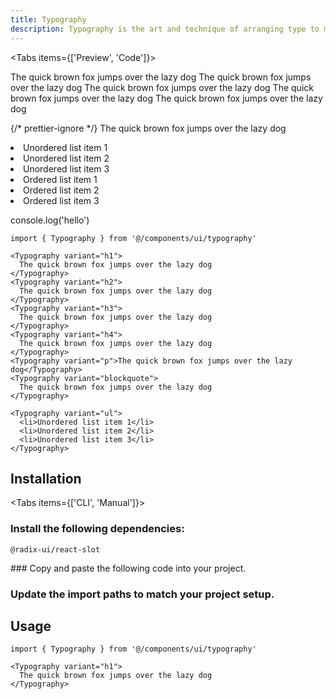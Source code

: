 ```yaml
---
title: Typography
description: Typography is the art and technique of arranging type to make written language legible, readable, and appealing when displayed.
---
```



<Tabs items={['Preview', 'Code']}>

<Tab value='Preview' className="not-prose">

<Typography variant="h1">
  The quick brown fox jumps over the lazy dog
</Typography>
<Typography variant="h2">
  The quick brown fox jumps over the lazy dog
</Typography>
<Typography variant="h3">
  The quick brown fox jumps over the lazy dog
</Typography>
<Typography variant="h4">
  The quick brown fox jumps over the lazy dog
</Typography>
<Typography variant="p">The quick brown fox jumps over the lazy dog</Typography>

{/* prettier-ignore */}
<Typography variant="blockquote">The quick brown fox jumps over the lazy dog</Typography>

<Typography variant="ul">
  <li>Unordered list item 1</li>
  <li>Unordered list item 2</li>
  <li>Unordered list item 3</li>
</Typography>

<Typography variant="ol">
  <li>Ordered list item 1</li>
  <li>Ordered list item 2</li>
  <li>Ordered list item 3</li>
</Typography>

<Typography variant="code">console.log('hello')</Typography>

</Tab>

<Tab value='Code'>

```tsx
import { Typography } from '@/components/ui/typography'

<Typography variant="h1">
  The quick brown fox jumps over the lazy dog
</Typography>
<Typography variant="h2">
  The quick brown fox jumps over the lazy dog
</Typography>
<Typography variant="h3">
  The quick brown fox jumps over the lazy dog
</Typography>
<Typography variant="h4">
  The quick brown fox jumps over the lazy dog
</Typography>
<Typography variant="p">The quick brown fox jumps over the lazy dog</Typography>
<Typography variant="blockquote">
  The quick brown fox jumps over the lazy dog
</Typography>

<Typography variant="ul">
  <li>Unordered list item 1</li>
  <li>Unordered list item 2</li>
  <li>Unordered list item 3</li>
</Typography>
```

</Tab>

</Tabs>

## Installation

<Tabs items={['CLI', 'Manual']}>

<Tab value='CLI'>

<Install name="typography" />

</Tab>

<Tab value='Manual'>

<Steps>
<Step>

### Install the following dependencies:

```package-install
@radix-ui/react-slot
```

</Step>

<Step>
### Copy and paste the following code into your project.

<ComponentSource name="ui/typography.tsx" />

</Step>

<Step>

### Update the import paths to match your project setup.

</Step>

</Steps>
</Tab>

</Tabs>

## Usage

```tsx
import { Typography } from '@/components/ui/typography'
```

```tsx
<Typography variant="h1">
  The quick brown fox jumps over the lazy dog
</Typography>
```
